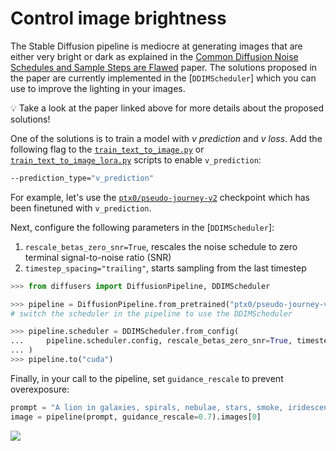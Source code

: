 # Control image brightness

The Stable Diffusion pipeline is mediocre at generating images that are either very bright or dark as explained in the [Common Diffusion Noise Schedules and Sample Steps are Flawed](https://huggingface.co/papers/2305.08891) paper. The solutions proposed in the paper are currently implemented in the [`DDIMScheduler`] which you can use to improve the lighting in your images.

<Tip>

💡 Take a look at the paper linked above for more details about the proposed solutions!

</Tip>

One of the solutions is to train a model with *v prediction* and *v loss*. Add the following flag to the [`train_text_to_image.py`](https://github.com/huggingface/diffusers/blob/main/examples/text_to_image/train_text_to_image.py) or [`train_text_to_image_lora.py`](https://github.com/huggingface/diffusers/blob/main/examples/text_to_image/train_text_to_image_lora.py) scripts to enable `v_prediction`:

```bash
--prediction_type="v_prediction"
```

For example, let's use the [`ptx0/pseudo-journey-v2`](https://huggingface.co/ptx0/pseudo-journey-v2) checkpoint which has been finetuned with `v_prediction`.

Next, configure the following parameters in the [`DDIMScheduler`]:

1. `rescale_betas_zero_snr=True`, rescales the noise schedule to zero terminal signal-to-noise ratio (SNR)
2. `timestep_spacing="trailing"`, starts sampling from the last timestep

```py
>>> from diffusers import DiffusionPipeline, DDIMScheduler

>>> pipeline = DiffusionPipeline.from_pretrained("ptx0/pseudo-journey-v2")
# switch the scheduler in the pipeline to use the DDIMScheduler

>>> pipeline.scheduler = DDIMScheduler.from_config(
...     pipeline.scheduler.config, rescale_betas_zero_snr=True, timestep_spacing="trailing"
... )
>>> pipeline.to("cuda")
```

Finally, in your call to the pipeline, set `guidance_rescale` to prevent overexposure:

```py
prompt = "A lion in galaxies, spirals, nebulae, stars, smoke, iridescent, intricate detail, octane render, 8k"
image = pipeline(prompt, guidance_rescale=0.7).images[0]
```

<div class="flex justify-center">
    <img src="https://huggingface.co/datasets/huggingface/documentation-images/resolve/main/diffusers/zero_snr.png"/>
</div>
